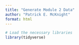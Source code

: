 ```yaml
---
title: "Generate Module 2 Data"
author: "Patrick E. McKnight"
format: html
---
```


```r
# Load the necessary libraries
library(tidyverse)


```

